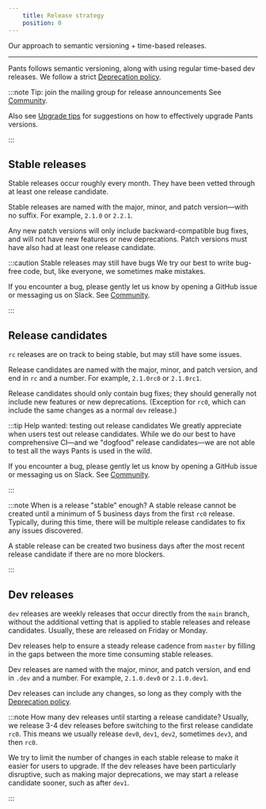 ```yaml
---
    title: Release strategy
    position: 0
---
```


Our approach to semantic versioning + time-based releases.

---

Pants follows semantic versioning, along with using regular time-based dev releases. We follow a strict [Deprecation policy](../../release-notes/deprecation-policy.mdx).

:::note Tip: join the mailing group for release announcements
See [Community](/community/members).

Also see [Upgrade tips](../../release-notes/upgrade-tips.mdx) for suggestions on how to effectively upgrade Pants versions.

:::


## Stable releases
Stable releases occur roughly every month. They have been vetted through at least one release candidate.

Stable releases are named with the major, minor, and patch version—with no suffix. For example, `2.1.0` or `2.2.1`.

Any new patch versions will only include backward-compatible bug fixes, and will not have new features or new deprecations. Patch versions must have also had at least one release candidate.

:::caution Stable releases may still have bugs
We try our best to write bug-free code, but, like everyone, we sometimes make mistakes.

If you encounter a bug, please gently let us know by opening a GitHub issue or messaging us on Slack. See [Community](/community/members).

:::


## Release candidates
`rc` releases are on track to being stable, but may still have some issues.

Release candidates are named with the major, minor, and patch version, and end in `rc` and a number. For example, `2.1.0rc0` or `2.1.0rc1`.

Release candidates should only contain bug fixes; they should generally not include new features or new deprecations. (Exception for `rc0`, which can include the same changes as a normal `dev` release.)

:::tip Help wanted: testing out release candidates
We greatly appreciate when users test out release candidates. While we do our best to have comprehensive CI—and we "dogfood" release candidates—we are not able to test all the ways Pants is used in the wild.

If you encounter a bug, please gently let us know by opening a GitHub issue or messaging us on Slack. See [Community](/community/members).

:::



:::note When is a release "stable" enough?
A stable release cannot be created until a minimum of 5 business days from the first `rc0` release. Typically, during this time, there will be multiple release candidates to fix any issues discovered.

A stable release can be created two business days after the most recent release candidate if there are no more blockers.

:::


## Dev releases
`dev` releases are weekly releases that occur directly from the `main` branch, without the additional vetting that is applied to stable releases and release candidates. Usually, these are released on Friday or Monday.

Dev releases help to ensure a steady release cadence from `master` by filling in the gaps between the more time consuming stable releases.

Dev releases are named with the major, minor, and patch version, and end in `.dev` and a number. For example, `2.1.0.dev0` or `2.1.0.dev1`.

Dev releases can include any changes, so long as they comply with the [Deprecation policy](../../release-notes/deprecation-policy.mdx).

:::note How many dev releases until starting a release candidate?
Usually, we release 3-4 dev releases before switching to the first release candidate `rc0`. This means we usually release `dev0`, `dev1`, `dev2`, sometimes `dev3`, and then `rc0`.

We try to limit the number of changes in each stable release to make it easier for users to upgrade. If the dev releases have been particularly disruptive, such as making major deprecations, we may start a release candidate sooner, such as after `dev1`.

:::